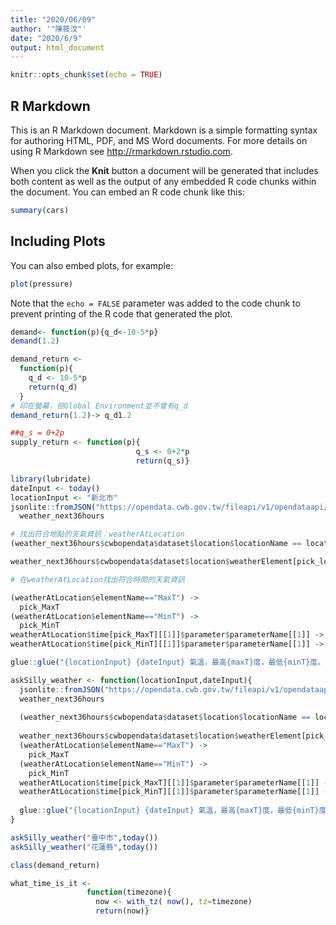 ```yaml
---
title: "2020/06/09"
author: '"陳筱汶"'
date: "2020/6/9"
output: html_document
---
```


```r
knitr::opts_chunk$set(echo = TRUE)
```

## R Markdown

This is an R Markdown document. Markdown is a simple formatting syntax for authoring HTML, PDF, and MS Word documents. For more details on using R Markdown see <http://rmarkdown.rstudio.com>.

When you click the **Knit** button a document will be generated that includes both content as well as the output of any embedded R code chunks within the document. You can embed an R code chunk like this:

```r
summary(cars)
```

## Including Plots

You can also embed plots, for example:

```r
plot(pressure)
```

Note that the `echo = FALSE` parameter was added to the code chunk to prevent printing of the R code that generated the plot.
```r
demand<- function(p){q_d<-10-5*p}
demand(1.2)
```

```r

demand_return <- 
  function(p){
    q_d <- 10-5*p
    return(q_d)
  }
# 印在螢幕，但Global Environment並不會有q_d
demand_return(1.2)-> q_d1.2

```

```r
##q_s = 0+2p
supply_return <- function(p){
                            q_s <- 0+2*p
                            return(q_s)}
```

```r
library(lubridate)
dateInput <- today()
locationInput <- "新北市"
jsonlite::fromJSON("https://opendata.cwb.gov.tw/fileapi/v1/opendataapi/F-C0032-001?Authorization=rdec-key-123-45678-011121314&format=JSON") ->
  weather_next36hours

```
```r
# 找出符合地點的天氣資訊：weatherAtLocation
(weather_next36hours$cwbopendata$dataset$location$locationName == locationInput) -> pick_location # 可挑出locationInput的「要/不要」向量

weather_next36hours$cwbopendata$dataset$location$weatherElement[pick_location][[1]] -> weatherAtLocation

# 在weatherAtLocation找出符合時間的天氣資訊

(weatherAtLocation$elementName=="MaxT") ->
  pick_MaxT
(weatherAtLocation$elementName=="MinT") ->
  pick_MinT
weatherAtLocation$time[pick_MaxT][[1]]$parameter$parameterName[[1]] -> maxT
weatherAtLocation$time[pick_MinT][[1]]$parameter$parameterName[[1]] -> minT

glue::glue("{locationInput} {dateInput} 氣溫，最高{maxT}度，最低{minT}度。")
```
```r
askSilly_weather <- function(locationInput,dateInput){
  jsonlite::fromJSON("https://opendata.cwb.gov.tw/fileapi/v1/opendataapi/F-C0032-001?Authorization=rdec-key-123-45678-011121314&format=JSON") ->
  weather_next36hours
  
  (weather_next36hours$cwbopendata$dataset$location$locationName == locationInput) -> pick_location
  
  weather_next36hours$cwbopendata$dataset$location$weatherElement[pick_location][[1]] -> weatherAtLocation
  (weatherAtLocation$elementName=="MaxT") ->
    pick_MaxT
  (weatherAtLocation$elementName=="MinT") ->
    pick_MinT
  weatherAtLocation$time[pick_MaxT][[1]]$parameter$parameterName[[1]] -> maxT
  weatherAtLocation$time[pick_MinT][[1]]$parameter$parameterName[[1]] -> minT
  
  glue::glue("{locationInput} {dateInput} 氣溫，最高{maxT}度，最低{minT}度。")
}
```

```r
askSilly_weather("臺中市",today())
askSilly_weather("花蓮縣",today())
```

```r
class(demand_return)
```
```r
what_time_is_it <- 
                 function(timezone){
                   now <- with_tz( now(), tz=timezone) 
                   return(now)}
```


